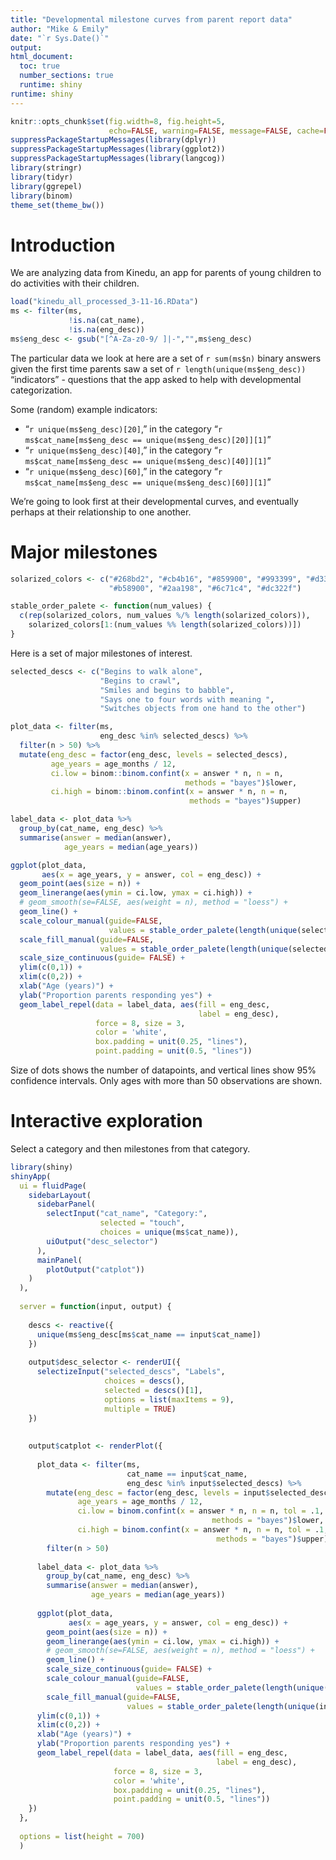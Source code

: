 ```yaml
---
title: "Developmental milestone curves from parent report data"
author: "Mike & Emily"
date: "`r Sys.Date()`"
output: 
html_document:
  toc: true
  number_sections: true
  runtime: shiny
runtime: shiny
---
```


```r
knitr::opts_chunk$set(fig.width=8, fig.height=5, 
                      echo=FALSE, warning=FALSE, message=FALSE, cache=FALSE)
suppressPackageStartupMessages(library(dplyr))
suppressPackageStartupMessages(library(ggplot2))
suppressPackageStartupMessages(library(langcog))
library(stringr)
library(tidyr)
library(ggrepel)
library(binom)
theme_set(theme_bw())
```

# Introduction

We are analyzing data from Kinedu, an app for parents of young children to do activities with their children. 

```r
load("kinedu_all_processed_3-11-16.RData")
ms <- filter(ms, 
             !is.na(cat_name), 
             !is.na(eng_desc)) 
ms$eng_desc <- gsub("[^A-Za-z0-9/ ]|-","",ms$eng_desc)
```

The particular data we look at here are a set of `r sum(ms$n)` binary answers given the first time parents saw a set of `r length(unique(ms$eng_desc))` "indicators" - questions that the app asked to help with developmental categorization. 

Some (random) example indicators:

+ "`r unique(ms$eng_desc)[20]`," in the category "`r ms$cat_name[ms$eng_desc == unique(ms$eng_desc)[20]][1]`"
+ "`r unique(ms$eng_desc)[40]`," in the category "`r ms$cat_name[ms$eng_desc == unique(ms$eng_desc)[40]][1]`"
+ "`r unique(ms$eng_desc)[60]`," in the category "`r ms$cat_name[ms$eng_desc == unique(ms$eng_desc)[60]][1]`"

We're going to look first at their developmental curves, and eventually perhaps at their relationship to one another. 

# Major milestones


```r
solarized_colors <- c("#268bd2", "#cb4b16", "#859900", "#993399", "#d33682",
                      "#b58900", "#2aa198", "#6c71c4", "#dc322f")

stable_order_palete <- function(num_values) {
  c(rep(solarized_colors, num_values %/% length(solarized_colors)),
    solarized_colors[1:(num_values %% length(solarized_colors))])
}
```

Here is a set of major milestones of interest. 

```r
selected_descs <- c("Begins to walk alone", 
                    "Begins to crawl",
                    "Smiles and begins to babble",
                    "Says one to four words with meaning ",
                    "Switches objects from one hand to the other")

plot_data <- filter(ms, 
                    eng_desc %in% selected_descs) %>%
  filter(n > 50) %>%
  mutate(eng_desc = factor(eng_desc, levels = selected_descs), 
         age_years = age_months / 12, 
         ci.low = binom::binom.confint(x = answer * n, n = n, 
                                       methods = "bayes")$lower,
         ci.high = binom::binom.confint(x = answer * n, n = n, 
                                        methods = "bayes")$upper)

label_data <- plot_data %>% 
  group_by(cat_name, eng_desc) %>% 
  summarise(answer = median(answer), 
            age_years = median(age_years))

ggplot(plot_data,
       aes(x = age_years, y = answer, col = eng_desc)) + 
  geom_point(aes(size = n)) + 
  geom_linerange(aes(ymin = ci.low, ymax = ci.high)) + 
  # geom_smooth(se=FALSE, aes(weight = n), method = "loess") + 
  geom_line() + 
  scale_colour_manual(guide=FALSE, 
                      values = stable_order_palete(length(unique(selected_descs)))) +
  scale_fill_manual(guide=FALSE, 
                    values = stable_order_palete(length(unique(selected_descs)))) + 
  scale_size_continuous(guide= FALSE) + 
  ylim(c(0,1)) + 
  xlim(c(0,2)) +
  xlab("Age (years)") + 
  ylab("Proportion parents responding yes") + 
  geom_label_repel(data = label_data, aes(fill = eng_desc, 
                                          label = eng_desc), 
                   force = 8, size = 3,
                   color = 'white',
                   box.padding = unit(0.25, "lines"),
                   point.padding = unit(0.5, "lines")) 
```

Size of dots shows the number of datapoints, and vertical lines show 95% confidence intervals. Only ages with more than 50 observations are shown.

# Interactive exploration

Select a category and then milestones from that category. 

```r
library(shiny)
shinyApp(
  ui = fluidPage(
    sidebarLayout(
      sidebarPanel(
        selectInput("cat_name", "Category:", 
                    selected = "touch", 
                    choices = unique(ms$cat_name)),
        uiOutput("desc_selector")
      ),
      mainPanel(
        plotOutput("catplot"))
    )
  ),
  
  server = function(input, output) {
    
    descs <- reactive({
      unique(ms$eng_desc[ms$cat_name == input$cat_name])
    })
    
    output$desc_selector <- renderUI({
      selectizeInput("selected_descs", "Labels", 
                     choices = descs(), 
                     selected = descs()[1],
                     options = list(maxItems = 9), 
                     multiple = TRUE)
    })
    
    
    output$catplot <- renderPlot({
      
      plot_data <- filter(ms, 
                          cat_name == input$cat_name, 
                          eng_desc %in% input$selected_descs) %>%
        mutate(eng_desc = factor(eng_desc, levels = input$selected_descs),
               age_years = age_months / 12, 
               ci.low = binom.confint(x = answer * n, n = n, tol = .1,
                                             methods = "bayes")$lower,
               ci.high = binom.confint(x = answer * n, n = n, tol = .1,
                                              methods = "bayes")$upper) %>%
        filter(n > 50)
      
      label_data <- plot_data %>% 
        group_by(cat_name, eng_desc) %>% 
        summarise(answer = median(answer), 
                  age_years = median(age_years))
      
      ggplot(plot_data,
             aes(x = age_years, y = answer, col = eng_desc)) + 
        geom_point(aes(size = n)) + 
        geom_linerange(aes(ymin = ci.low, ymax = ci.high)) + 
        # geom_smooth(se=FALSE, aes(weight = n), method = "loess") + 
        geom_line() + 
        scale_size_continuous(guide= FALSE) + 
        scale_colour_manual(guide=FALSE, 
                            values = stable_order_palete(length(unique(input$selected_descs)))) +
        scale_fill_manual(guide=FALSE, 
                          values = stable_order_palete(length(unique(input$selected_descs)))) + 
      ylim(c(0,1)) + 
      xlim(c(0,2)) +
      xlab("Age (years)") + 
      ylab("Proportion parents responding yes") + 
      geom_label_repel(data = label_data, aes(fill = eng_desc, 
                                              label = eng_desc), 
                       force = 8, size = 3,
                       color = 'white',
                       box.padding = unit(0.25, "lines"),
                       point.padding = unit(0.5, "lines"))
    })
  },
  
  options = list(height = 700)
  )
```